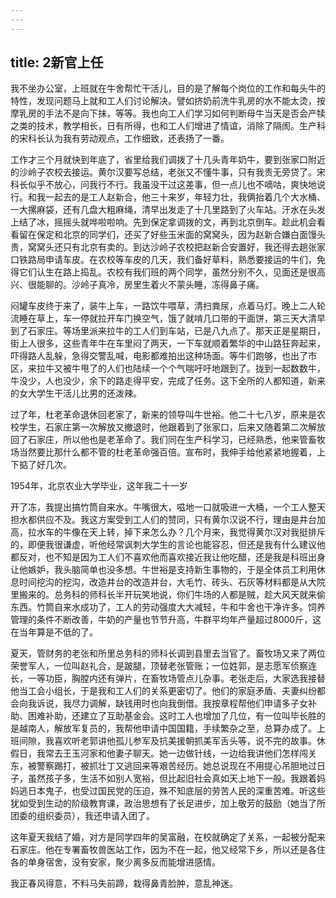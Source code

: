 ```yaml
---
---
---
```

title: 2新官上任
---




我不坐办公室，上班就在牛舍帮忙干活儿，目的是了解每个岗位的工作和每头牛的特性，发现问题马上就和工人们讨论解决。譬如挤奶前洗牛乳房的水不能太烫，按摩乳房的手法不是向下抹，等等。我也向工人们学习如何判断母牛当天是否会产犊之类的技术，教学相长，日有所得，也和工人们增进了情谊，消除了隔阂。生产科的宋科长认为我有劳动观点，工作细致，还表扬了一番。

工作才三个月就快到年底了，省里给我们调拨了十几头青年奶牛，要到张家口附近的沙岭子农校去接运。黄尔汉要写总结，老张又不懂牛事，只有我责无旁贷了。宋科长似乎不放心，问我行不行。我虽没干过这差事，但一点儿也不嘀咕，爽快地说行。和我一起去的是工人赵新合，他三十来岁，年轻力壮，我俩抬着几个大水桶、一大摞麻袋，还有几盘大粗麻绳，清早出发走了十几里路到了火车站。汗水在头发上结了冰，摇摇头就哗啦啦响。先到保定拿调拨的文，再到北京倒车。趁此机会看看留在保定和北京的同学们，还买了好些玉米面的窝窝头，因为赵新合嫌白面馒头贵，窝窝头还只有北京有卖的。到达沙岭子农校把赵新合安置好，我还得去趟张家口铁路局申请车皮。在农校等车皮的几天，我们备好草料，熟悉要接运的牛们，免得它们认生在路上捣乱。农校有我们班的两个同学，虽然分别不久，见面还是很高兴、很能聊的。沙岭子真冷，房里生着火不蒙头睡，冻得鼻子痛。

闷罐车皮终于来了，装牛上车，一路饮牛喂草，清扫粪尿，点着马灯。晚上二人轮流睡在草上，车一停就拉开车门换空气，饿了就啃几口带的干面饼，第三天大清早到了石家庄。等场里派来拉牛的工人们到车站，已是八九点了。那天正是星期日，街上人很多，这些青年牛在车里闷了两天，一下车就顺着繁华的中山路狂奔起来，吓得路人乱躲，急得交警乱喊，电影都难拍出这种场面。等牛们跑够，也出了市区，来拉牛又被牛甩了的人们也陆续一个个气喘吁吁地跟到了。拢到一起数数牛，牛没少，人也没少，余下的路走得平安，完成了任务。这下全所的人都知道，新来的女大学生干活儿比男的还泼辣。

过了年，杜老革命退休回老家了，新来的领导叫牛世裕。他二十七八岁，原来是农校学生，石家庄第一次解放又撤退时，他跟着到了张家口，后来又随着第二次解放回了石家庄，所以他也是老革命了。我们同在生产科学习，已经熟悉，他来管畜牧场当然要比那什么都不管的杜老革命强百倍。宣布时，我伸手给他紧紧地握着，上下掂了好几次。



1954年，北京农业大学毕业，这年我二十一岁

开了冻，我提出搞竹筒自来水。牛嘴很大，嗞地一口就吸进一大桶，一个工人整天担水都供应不及。我这方案受到工人们的赞同，只有黄尔汉说不行，理由是井台加高，拉水车的牛像在天上转，掉下来怎么办？几个月来，我觉得黄尔汉对我挺排斥的，即便我很谦虚，听他经常讽刺大学生的言论也能容忍，但还是我有什么建议他都反对，也不知是因为工人们不喜欢他而喜欢接近我让他吃醋，还是我是科班出身让他嫉妒，我头脑简单也没多想。牛世裕是支持新生事物的，于是全体员工利用休息时间挖沟的挖沟，改造井台的改造井台，大毛竹、砖头、石灰等材料都是从大院里搬来的。总务科的师科长半开玩笑地说，你们牛场的人都是贼，趁大风天就来偷东西。竹筒自来水成功了，工人的劳动强度大大减轻，牛和牛舍也干净许多。饲养管理的条件不断改善，牛奶的产量也节节升高，牛群平均年产量超过8000斤，这在当年算是不低的了。

夏天，管财务的老张和所里总务科的师科长调到县里去当官了。畜牧场又来了两位荣誉军人，一位叫赵礼合，是跛腿，顶替老张管账；一位姓郭，是志愿军侦察连长，一等功臣，胸膛内还有弹片，在畜牧场管点儿杂事。老张走后，大家选我接替他当工会小组长，于是我和工人们的关系更密切了。他们的家庭矛盾、夫妻纠纷都会向我诉说，我尽力调解，缺钱用时也向我倒借。我按章程帮他们申请多子女补助、困难补助，还建立了互助基金会。这时工人也增加了几位，有一位叫毕长胜的是越南人，解放军复员的，我帮他申请中国国籍，手续繁杂之至，总算办成了。上班间隙，我喜欢听老郭讲他孤儿参军及抗美援朝抓美军舌头等，说不完的故事。休假日，我常去王玉河家和他妻子聊天。她一边做针线，一边给我讲他们怎样闯关东，被警察踢打，被抓壮丁又逃回来等艰苦经历。她总说现在不用提心吊胆地过日子，虽然孩子多，生活不如别人宽裕，但比起旧社会真如天上地下一般。我跟着妈妈逃日本鬼子，也受过国民党的压迫，殊不知底层的劳苦人民的深重苦难。听这些犹如受到生动的阶级教育课，政治思想有了长足进步，加上敬芳的鼓励（她当了所团委的组织委员），我还申请入团了。

这年夏天我结了婚，对方是同学四年的吴富融，在校就确定了关系，一起被分配来石家庄。他在专署畜牧兽医站工作，因为不在一起，他又经常下乡，所以还是各住各的单身宿舍，没有安家，聚少离多反而能增进感情。

我正春风得意，不料马失前蹄，栽得鼻青脸肿，意乱神迷。